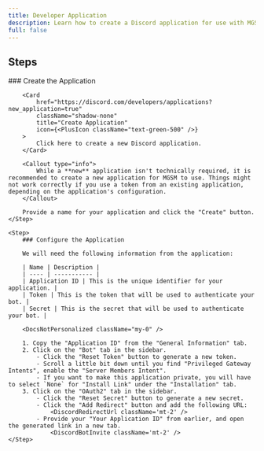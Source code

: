 ```yaml
---
title: Developer Application
description: Learn how to create a Discord application for use with MGSM. This application will be used to log in users, send notifications, handle roles, and more. This guide will walk you through creating a new Discord application.
full: false
---
```



## Steps

<Steps>
    <Step>
        ### Create the Application

        <Card
            href="https://discord.com/developers/applications?new_application=true"
            className="shadow-none"
            title="Create Application"
            icon={<PlusIcon className="text-green-500" />}
        >
            Click here to create a new Discord application.
        </Card>

        <Callout type="info">
            While a **new** application isn't technically required, it is recommended to create a new application for MGSM to use. Things might not work correctly if you use a token from an existing application, depending on the application's configuration.
        </Callout>

        Provide a name for your application and click the "Create" button.
    </Step>

    <Step>
        ### Configure the Application

        We will need the following information from the application:

        | Name | Description |
        | ---- | ----------- |
        | Application ID | This is the unique identifier for your application. |
        | Token | This is the token that will be used to authenticate your bot. |
        | Secret | This is the secret that will be used to authenticate your bot. |

        <DocsNotPersonalized className="my-0" />

        1. Copy the "Application ID" from the "General Information" tab.
        2. Click on the "Bot" tab in the sidebar.
            - Click the "Reset Token" button to generate a new token.
            - Scroll a little bit down until you find "Privileged Gateway Intents", enable the "Server Members Intent".
            - If you want to make this application private, you will have to select `None` for "Install Link" under the "Installation" tab.
        3. Click on the "OAuth2" tab in the sidebar.
            - Click the "Reset Secret" button to generate a new secret.
            - Click the "Add Redirect" button and add the following URL:
                <DiscordRedirectUrl className='mt-2' />
            - Provide your "Your Application ID" from earlier, and open the generated link in a new tab.
                <DiscordBotInvite className='mt-2' />
    </Step>
</Steps>
